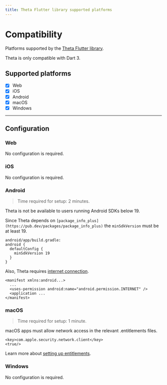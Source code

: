 ```yaml
---
title: Theta Flutter library supported platforms
---
```


# Compatibility

Platforms supported by the [Theta Flutter library](https://pub.dev/packages/theta).

<Warning>Theta is only compatible with Dart 3.</Warning>

## Supported platforms

- [x] Web
- [x] iOS
- [x] Android
- [x] macOS
- [x] Windows

---

## Configuration

### Web

No configuration is required.

### iOS

No configuration is required.

### Android

> Time required for setup: 2 minutes.

<Warning>Theta is not be available to users running Android SDKs below 19.</Warning>

Since Theta depends on `[package_info_plus](https://pub.dev/packages/package_info_plus)` the `minSdkVersion` must be at least 19.

```
android/app/build.gradle:
android {
  defaultConfig {
    minSdkVersion 19
  }
}
```

Also, Theta requires [internet connection](https://developer.android.com/training/basics/network-ops/connecting).

```
<manifest xmlns:android...>
  ...
  <uses-permission android:name="android.permission.INTERNET" />
  <application ...
</manifest>
```

### macOS

> Time required for setup: 1 minute.

macOS apps must allow network access in the relevant .entitlements files.

```
<key>com.apple.security.network.client</key>
<true/>
```

Learn more about [setting up entitlements](https://docs.flutter.dev/platform-integration/macos/building#setting-up-entitlements).

### Windows

No configuration is required.

